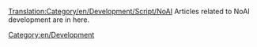 [[Translation:Category/en/Development/Script/NoAI]]
Articles related to NoAI development are in here.

[[Category:en/Development]]